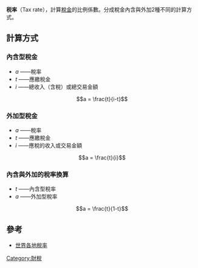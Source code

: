 {{unreferenced|time=2009-08-26T18:36:08+00:00}}
{{Taxation}}
'''税率'''（Tax rate），計算[[稅金|稅金]]的比例係數。分成稅金內含與外加2種不同的計算方式。

==計算方式==
===內含型稅金===
* <math>a</math> ——稅率
* <math>t</math> ——應繳稅金
* <math>i</math> ——總收入（含稅）或總交易金額

::<math>a = \frac{t}{i-t}</math>

{{公共财政}}
===外加型稅金===
* <math>a</math> ——稅率
* <math>t</math> ——應繳稅金
* <math>i</math> ——應稅的收入或交易金額

::<math>a = \frac{t}{i}</math>

===內含與外加的稅率換算===
* <math>t</math> ——內含型稅率
* <math>a</math> ——外加型稅率

::<math>a = \frac{t}{1-t}</math>

==參考==
*[[世界各地稅率|世界各地稅率]]

[[Category:財稅|Category:財稅]]